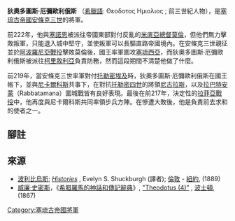 '''狄奧多圖斯·厄彌歐利俄斯''' （[[希臘語|希臘語]]: Θεoδoτoς Hμιoλιoς ; 前三世紀人物），是[[塞琉古帝國|塞琉古帝國]][[安條克三世|安條克三世]]的將軍。

前222年，他與[[塞諾恩_(將軍)|塞諾恩]]被派往帝國東部對付反亂的[[米底|米底亞]][[總督_(古波斯)|總督]][[莫倫_(總督)|莫倫]]，但他們無力擊敗叛軍，只能退入城中堅守，並使叛軍可以長驅直路帝國境內{{r|poly_5.42_43}}。在安條克三世親征並於[[阿波羅尼亞戰役|阿波羅尼亞戰役]]擊敗莫倫後，國王率軍圍攻[[塞琉西亞|塞琉西亞]]，而狄奧多圖斯·厄彌歐利俄斯被派往[[柯里敘利亞|柯里敘利亞]]負責防務，然而這段期間不清楚他做了什麼。

前219年，當安條克三世率軍對付[[托勒密埃及|托勒密埃及]]時，狄奧多圖斯·厄彌歐利俄斯在國王帳下，並與[[尼卡爾科斯_(將軍)|尼卡爾科斯]]共事下，在對抗[[托勒密四世|托勒密四世]]的將領[[埃托利亞的尼古拉斯|尼古拉斯]]，以及[[安曼|拉巴特安蒙]]（Rabbatamana）圍城戰皆有良好表現。最後在前217年，決定性的[[拉菲亞戰役|拉菲亞戰役]]中，他再度與尼卡爾科斯共同率領步兵方陣。在慘遭大敗後，他是負責前去求和的使者之一{{r|poly_5.59_68_69_71_79_83_87}}。

==腳註==
{{reflist|refs=
<ref name=poly_5.42_43> 波利比烏斯, [http://www.perseus.tufts.edu/cgi-bin/ptext?doc=Perseus%3Atext%3A1999.01.0234&layout=&loc=5.42 v. 42], [http://www.perseus.tufts.edu/cgi-bin/ptext?doc=Perseus%3Atext%3A1999.01.0234&layout=&loc=5.43 43]</ref>
<ref name=poly_5.59_68_69_71_79_83_87> 波利比烏斯., [http://www.perseus.tufts.edu/cgi-bin/ptext?doc=Perseus%3Atext%3A1999.01.0234&layout=&loc=5.59 v. 59], [http://www.perseus.tufts.edu/cgi-bin/ptext?doc=Perseus%3Atext%3A1999.01.0234&layout=&loc=5.68 68], [http://www.perseus.tufts.edu/cgi-bin/ptext?doc=Perseus%3Atext%3A1999.01.0234&layout=&loc=5.69 69], [http://www.perseus.tufts.edu/cgi-bin/ptext?doc=Perseus%3Atext%3A1999.01.0234&layout=&loc=5.71 71], [http://www.perseus.tufts.edu/cgi-bin/ptext?doc=Perseus%3Atext%3A1999.01.0234&layout=&loc=5.83 83], [http://www.perseus.tufts.edu/cgi-bin/ptext?doc=Perseus%3Atext%3A1999.01.0234&layout=&loc=5.87 87]</ref>
}}

==來源==
*[[波利比烏斯|波利比烏斯]]; ''[http://www.perseus.tufts.edu/cgi-bin/ptext?lookup=Plb.+1.1 Histories] {{Wayback|url=http://www.perseus.tufts.edu/cgi-bin/ptext?lookup=Plb.+1.1 |date=20080307154848 }}'', Evelyn S. Shuckburgh (譯者); [[倫敦|倫敦]] - [[紐約|紐約]], (1889)
*[[威廉·史密斯_(辭典編纂者)|威廉·史密斯]]，《[[希腊羅馬的神話和傳記辭典|希腊羅馬的神話和傳記辭典]]》, [http://www.ancientlibrary.com/smith-bio/3405.html "Theodotus (4)"] {{Wayback|url=http://www.ancientlibrary.com/smith-bio/3405.html |date=20051026231118 }}, [[波士頓|波士頓]], (1867)

[[Category:塞琉古帝國將軍|Category:塞琉古帝國將軍]]